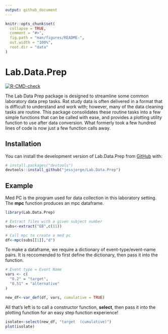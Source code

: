 ```yaml
---
output: github_document
---
```


<!-- README.md is generated from README.Rmd. Please edit that file -->

```r
knitr::opts_chunk$set(
  collapse = TRUE,
  comment = "#>",
  fig.path = "man/figures/README-",
  out.width = "100%",
  root.dir = "data"
)
```

# Lab.Data.Prep

<!-- badges: start -->
[![R-CMD-check](https://github.com/jessjorge/Lab.Data.Prep/actions/workflows/R-CMD-check.yaml/badge.svg)](https://github.com/jessjorge/Lab.Data.Prep/actions/workflows/R-CMD-check.yaml)
<!-- badges: end -->

The Lab Data Prep package is designed to streamline some common laboratory data prep tasks. Rat study data is often delivered in a format that is difficult to understand and work with; however, many of the data cleaning tasks are routine. This package consolidates these routine tasks into a few simple functions that can be called with ease, and provides a plotting utility function to use after data conversion. What formerly took a few hundred lines of code is now just a few function calls away. 

## Installation

You can install the development version of Lab.Data.Prep from [GitHub](https://github.com/) with:

``` r
# install.packages("devtools")
devtools::install_github("jessjorge/Lab.Data.Prep")
```

## Example

Med PC is the program used for data collection in this laboratory setting. The **mpc** function produces an mpc dataframe.

```r
library(Lab.Data.Prep)

# Extract files with a given subject number
subs<-extract("EB",c(11))
```

```r
# Call mpc to create a med pc 
df<-mpc(subs[[1]],"d")
```

To make a dataframe, we require a dictionary of event-type/event-name pairs. It is reccomended to first define the dictionary, then pass it into the function.

```r
# Event type = Event Name
vars <- c(
  "0.2" = "target",
  "0.51" = "alternative"
)

new_df<-var_def(df, vars, cumulative = TRUE)
```

All that's left is to call a constructor function, **select**, then pass it into the plotting function for an easy step function experience!

```r
isolate<-select(new_df, "target  (cumulative)")
plot(isolate)
```
